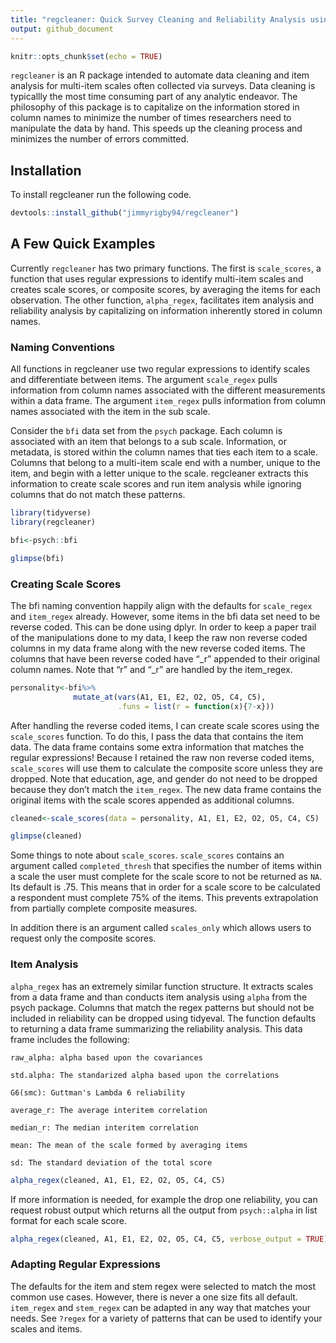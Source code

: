 ```yaml
---
title: "regcleaner: Quick Survey Cleaning and Reliability Analysis using Regular Expressions"
output: github_document
---
```


```r
knitr::opts_chunk$set(echo = TRUE)
```

`regcleaner` is an R package intended to automate data cleaning and item analysis for multi-item scales often collected via surveys. Data cleaning is typicallly the most time consuming part of any analytic endeavor. The philosophy of this package is to capitalize on the information stored in column names to minimize the number of times researchers need to manipulate the data by hand. This speeds up the cleaning process and minimizes the number of errors committed. 

## Installation

To install regcleaner run the following code. 

```r
devtools::install_github("jimmyrigby94/regcleaner")
```

## A Few Quick Examples

Currently `regcleaner` has two primary functions. The first is `scale_scores`, a function that uses regular expressions to identify multi-item scales and creates scale scores, or composite scores, by averaging the items for each observation. The other function, `alpha_regex`, facilitates item analysis and reliability analysis by capitalizing on information inherently stored in column names. 

### Naming Conventions
All functions in regcleaner use two regular expressions to identify scales and differentiate between items. The argument `scale_regex` pulls information from column names associated with the different measurements within a data frame. The argument `item_regex` pulls information from column names associated with the item in the sub scale. 

Consider the `bfi` data set from the `psych` package. Each column is associated with an item that belongs to a sub scale. Information, or metadata, is stored within the column names that ties each item to a scale. Columns that belong to a multi-item scale end with a number, unique to the item, and begin with a letter unique to the scale. regcleaner extracts this information to create scale scores and run item analysis while ignoring columns that do not match these patterns.

```r
library(tidyverse)
library(regcleaner)

bfi<-psych::bfi

glimpse(bfi)
```

### Creating Scale Scores
The bfi naming convention happily align with the defaults for `scale_regex` and `item_regex` already. However, some items in the bfi data set need to be reverse coded. This can be done using dplyr. In order to keep a paper trail of the manipulations done to my data, I keep the raw non reverse coded columns in my data frame along with the new reverse coded items. The columns that have been reverse coded have "_r" appended to their original column names. Note that "r" and "_r" are handled by the item_regex. 

```r
personality<-bfi%>%
              mutate_at(vars(A1, E1, E2, O2, O5, C4, C5),
                        .funs = list(r = function(x){7-x}))
```

After handling the reverse coded items, I can create scale scores using the `scale_scores` function. To do this, I pass the data that contains the item data. The data frame contains some extra information that matches the regular expressions! Because I retained the raw non reverse coded items, `scale_scores` will use them to calculate the composite score unless they are dropped. Note that education, age, and gender do not need to be dropped because they don't match the `item_regex`. The new data frame contains the original items with the scale scores appended as additional columns. 

```r
cleaned<-scale_scores(data = personality, A1, E1, E2, O2, O5, C4, C5)

glimpse(cleaned)
```

Some things to note about `scale_scores`. `scale_scores` contains an argument called `completed_thresh` that specifies the number of items within a scale the user must complete for the scale score to not be returned as `NA`. Its default is .75. This means that in order for a scale score to be calculated a respondent must complete 75% of the items. This prevents extrapolation from partially complete composite measures. 

In addition there is an argument called `scales_only` which allows users to request only the composite scores. 


### Item Analysis

`alpha_regex` has an extremely similar function structure. It extracts scales from a data frame and than conducts item analysis using `alpha` from the psych package. Columns that match the regex patterns but should not be included in reliability can be dropped using tidyeval. The function defaults to returning a data frame summarizing the reliability analysis. This data frame includes the following: 

    raw_alpha: alpha based upon the covariances

    std.alpha: The standarized alpha based upon the correlations

    G6(smc): Guttman's Lambda 6 reliability

    average_r: The average interitem correlation

    median_r: The median interitem correlation

    mean: The mean of the scale formed by averaging items

    sd: The standard deviation of the total score


```r
alpha_regex(cleaned, A1, E1, E2, O2, O5, C4, C5)
```

If more information is needed, for example the drop one reliability, you can request robust output which returns all the output from `psych::alpha` in list format for each scale score. 

```r
alpha_regex(cleaned, A1, E1, E2, O2, O5, C4, C5, verbose_output = TRUE)
```

### Adapting Regular Expressions
The defaults for the item and stem regex were selected to match the most common use cases. However, there is never a one size fits all default. `item_regex` and `stem_regex` can be adapted in any way that matches your needs. See `?regex` for a variety of patterns that can be used to identify your scales and items.


